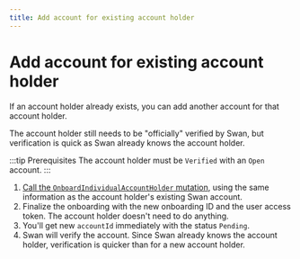 ```yaml
---
title: Add account for existing account holder
---
```


# Add account for existing account holder

If an account holder already exists, you can add another account for that account holder.

The account holder still needs to be "officially" verified by Swan, but verification is quick as Swan already knows the account holder.

:::tip Prerequisites
The account holder must be `Verified` with an `Open` account.
:::

1. [Call the `OnboardIndividualAccountHolder` mutation](../individual/guide-create.mdx), using the same information as the account holder's existing Swan account.
1. Finalize the onboarding with the new onboarding ID and the user access token.
The account holder doesn't need to do anything.
1. You'll get new `accountId` immediately with the status `Pending`.
1. Swan will verify the account.
Since Swan already knows the account holder, verification is quicker than for a new account holder.